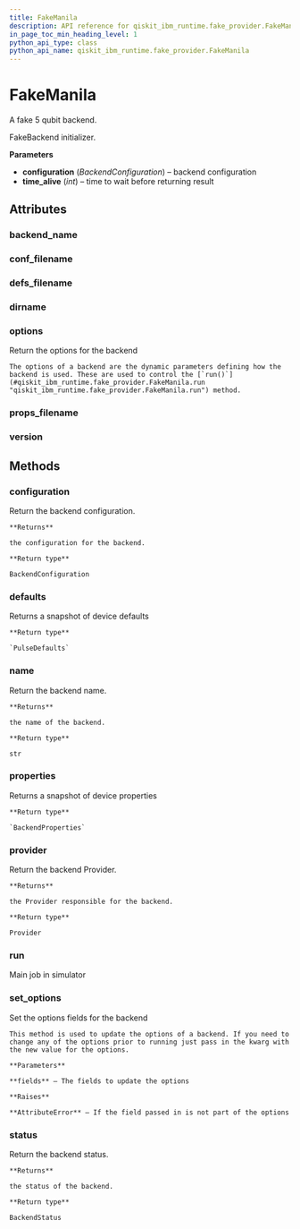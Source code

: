 ```yaml
---
title: FakeManila
description: API reference for qiskit_ibm_runtime.fake_provider.FakeManila
in_page_toc_min_heading_level: 1
python_api_type: class
python_api_name: qiskit_ibm_runtime.fake_provider.FakeManila
---
```


# FakeManila

<Class id="qiskit_ibm_runtime.fake_provider.FakeManila" isDedicatedPage={true} github="https://github.com/Qiskit/qiskit-ibm-runtime/tree/stable/0.20/qiskit_ibm_runtime/fake_provider/backends/manila/fake_manila.py#L31-L38" signature="FakeManila">
  A fake 5 qubit backend.

  FakeBackend initializer.

  **Parameters**

  *   **configuration** (*BackendConfiguration*) – backend configuration
  *   **time\_alive** (*int*) – time to wait before returning result

  ## Attributes

  ### backend\_name

  <Attribute id="qiskit_ibm_runtime.fake_provider.FakeManila.backend_name" attributeValue="'fake_manila'" />

  ### conf\_filename

  <Attribute id="qiskit_ibm_runtime.fake_provider.FakeManila.conf_filename" attributeValue="'conf_manila.json'" />

  ### defs\_filename

  <Attribute id="qiskit_ibm_runtime.fake_provider.FakeManila.defs_filename" attributeValue="'defs_manila.json'" />

  ### dirname

  <Attribute id="qiskit_ibm_runtime.fake_provider.FakeManila.dirname" attributeValue="'/home/runner/work/qiskit-ibm-runtime/qiskit-ibm-runtime/qiskit_ibm_runtime/fake_provider/backends/manila'" />

  ### options

  <Attribute id="qiskit_ibm_runtime.fake_provider.FakeManila.options">
    Return the options for the backend

    The options of a backend are the dynamic parameters defining how the backend is used. These are used to control the [`run()`](#qiskit_ibm_runtime.fake_provider.FakeManila.run "qiskit_ibm_runtime.fake_provider.FakeManila.run") method.
  </Attribute>

  ### props\_filename

  <Attribute id="qiskit_ibm_runtime.fake_provider.FakeManila.props_filename" attributeValue="'props_manila.json'" />

  ### version

  <Attribute id="qiskit_ibm_runtime.fake_provider.FakeManila.version" attributeValue="1" />

  ## Methods

  ### configuration

  <Function id="qiskit_ibm_runtime.fake_provider.FakeManila.configuration" signature="configuration()">
    Return the backend configuration.

    **Returns**

    the configuration for the backend.

    **Return type**

    BackendConfiguration
  </Function>

  ### defaults

  <Function id="qiskit_ibm_runtime.fake_provider.FakeManila.defaults" github="https://github.com/Qiskit/qiskit-ibm-runtime/tree/stable/0.20/qiskit_ibm_runtime/fake_provider/fake_pulse_backend.py#L29-L33" signature="defaults()">
    Returns a snapshot of device defaults

    **Return type**

    `PulseDefaults`
  </Function>

  ### name

  <Function id="qiskit_ibm_runtime.fake_provider.FakeManila.name" signature="name()">
    Return the backend name.

    **Returns**

    the name of the backend.

    **Return type**

    str
  </Function>

  ### properties

  <Function id="qiskit_ibm_runtime.fake_provider.FakeManila.properties" github="https://github.com/Qiskit/qiskit-ibm-runtime/tree/stable/0.20/qiskit_ibm_runtime/fake_provider/fake_qasm_backend.py#L44-L48" signature="properties()">
    Returns a snapshot of device properties

    **Return type**

    `BackendProperties`
  </Function>

  ### provider

  <Function id="qiskit_ibm_runtime.fake_provider.FakeManila.provider" signature="provider()">
    Return the backend Provider.

    **Returns**

    the Provider responsible for the backend.

    **Return type**

    Provider
  </Function>

  ### run

  <Function id="qiskit_ibm_runtime.fake_provider.FakeManila.run" github="https://github.com/Qiskit/qiskit-ibm-runtime/tree/stable/0.20/qiskit_ibm_runtime/fake_provider/fake_backend.py#L545-L574" signature="run(run_input, **kwargs)">
    Main job in simulator
  </Function>

  ### set\_options

  <Function id="qiskit_ibm_runtime.fake_provider.FakeManila.set_options" signature="set_options(**fields)">
    Set the options fields for the backend

    This method is used to update the options of a backend. If you need to change any of the options prior to running just pass in the kwarg with the new value for the options.

    **Parameters**

    **fields** – The fields to update the options

    **Raises**

    **AttributeError** – If the field passed in is not part of the options
  </Function>

  ### status

  <Function id="qiskit_ibm_runtime.fake_provider.FakeManila.status" signature="status()">
    Return the backend status.

    **Returns**

    the status of the backend.

    **Return type**

    BackendStatus
  </Function>
</Class>

